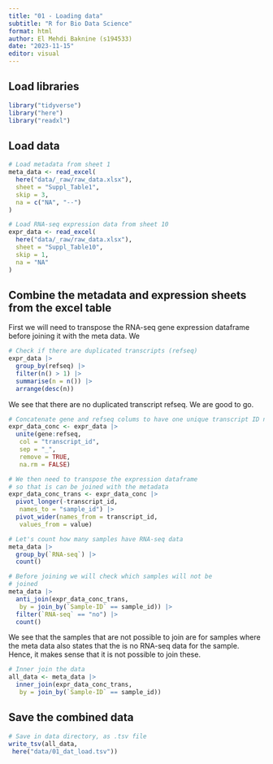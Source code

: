 ---
title: "01 - Loading data"
subtitle: "R for Bio Data Science"
format: html
author: El Mehdi Baknine (s194533)
date: "2023-11-15"
editor: visual
---

## Load libraries

```{r}
library("tidyverse")
library("here")
library("readxl")
```

## Load data

```{r}
# Load metadata from sheet 1
meta_data <- read_excel(
  here("data/_raw/raw_data.xlsx"),
  sheet = "Suppl_Table1",
  skip = 3,
  na = c("NA", "--")
)

# Load RNA-seq expression data from sheet 10
expr_data <- read_excel(
  here("data/_raw/raw_data.xlsx"),
  sheet = "Suppl_Table10",
  skip = 1,
  na = "NA"
)
```

## Combine the metadata and expression sheets from the excel table

First we will need to transpose the RNA-seq gene expression dataframe before joining it with the meta data. We

```{r}
# Check if there are duplicated transcripts (refseq)
expr_data |>
  group_by(refseq) |>
  filter(n() > 1) |>
  summarise(n = n()) |>
  arrange(desc(n))
```
We see that there are no duplicated transcript refseq. We are good to go.
```{r}
# Concatenate gene and refseq colums to have one unique transcript ID not to lose information about gene ID
expr_data_conc <- expr_data |>
  unite(gene:refseq, 
   col = "transcript_id", 
   sep = "_",
   remove = TRUE, 
   na.rm = FALSE)
```
```{r}

# We then need to transpose the expression dataframe
# so that is can be joined with the metadata
expr_data_conc_trans <- expr_data_conc |>
  pivot_longer(-transcript_id,
   names_to = "sample_id") |>
  pivot_wider(names_from = transcript_id,
   values_from = value)

# Let's count how many samples have RNA-seq data
meta_data |>
  group_by(`RNA-seq`) |>
  count()

# Before joining we will check which samples will not be
# joined
meta_data |>
  anti_join(expr_data_conc_trans,
   by = join_by(`Sample-ID` == sample_id)) |> 
  filter(`RNA-seq` == "no") |>
  count()
```

We see that the samples that are not possible to join are for samples where the meta data also states that the is no RNA-seq data for the sample. Hence, it makes sense that it is not possible to join these.

```{r}
# Inner join the data
all_data <- meta_data |>
  inner_join(expr_data_conc_trans, 
   by = join_by(`Sample-ID` == sample_id))
```

## Save the combined data

```{r}
# Save in data directory, as .tsv file
write_tsv(all_data,
 here("data/01_dat_load.tsv"))
```
